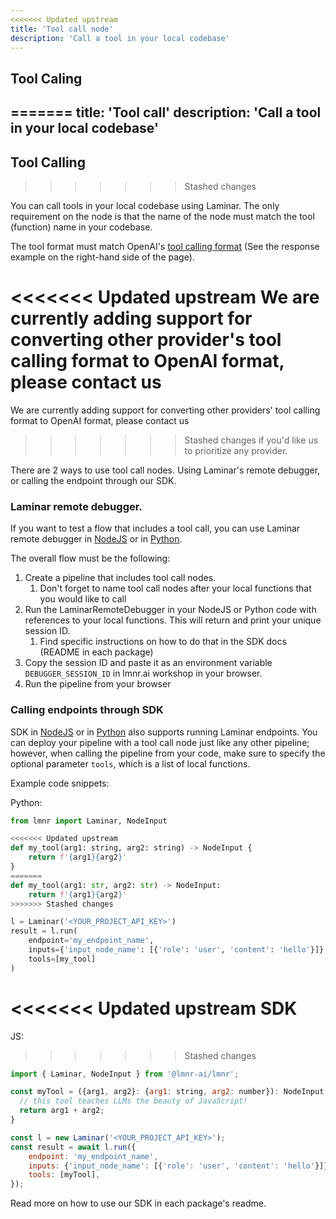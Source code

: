 ```yaml
---
<<<<<<< Updated upstream
title: 'Tool call node'
description: 'Call a tool in your local codebase'
---
```


## Tool Caling
=======
title: 'Tool call'
description: 'Call a tool in your local codebase'
---

## Tool Calling
>>>>>>> Stashed changes

You can call tools in your local codebase using Laminar.
The only requirement on the node is that the name of the node must match the tool (function) name in your codebase.

The tool format must match OpenAI's [tool calling format](https://platform.openai.com/docs/api-reference/chat/create#chat-create-tool_choice)
(See the response example on the right-hand side of the page).

<<<<<<< Updated upstream
We are currently adding support for converting other provider's tool calling format to OpenAI format, please contact us
=======
We are currently adding support for converting other providers' tool calling format to OpenAI format, please contact us
>>>>>>> Stashed changes
if you'd like us to prioritize any provider.

There are 2 ways to use tool call nodes. Using Laminar's remote debugger, or calling the endpoint through our SDK.

### Laminar remote debugger.

If you want to test a flow that includes a tool call, you can use Laminar remote debugger in
[NodeJS](https://www.npmjs.com/package/@lmnr-ai/lmnr) or in [Python](https://pypi.org/project/lmnr/).

The overall flow must be the following:

1. Create a pipeline that includes tool call nodes.
    1. Don't forget to name tool call nodes after your local functions that you would like to call
1. Run the LaminarRemoteDebugger in your NodeJS or Python code with references to your local functions.
This will return and print your unique session ID.
    1. Find specific instructions on how to do that in the SDK docs (README in each package)
1. Copy the session ID and paste it as an environment variable `DEBUGGER_SESSION_ID` in lmnr.ai workshop in your browser.
1. Run the pipeline from your browser

### Calling endpoints through SDK

SDK in [NodeJS](https://www.npmjs.com/package/@lmnr-ai/lmnr) or in [Python](https://pypi.org/project/lmnr/) also supports
running Laminar endpoints. You can deploy your pipeline with a tool call node just like any other pipeline; however,
when calling the pipeline from your code, make sure to specify the optional parameter `tools`, which is a list of local functions.

Example code snippets:

Python:
```python
from lmnr import Laminar, NodeInput

<<<<<<< Updated upstream
def my_tool(arg1: string, arg2: string) -> NodeInput {
    return f'{arg1}{arg2}'
}
=======
def my_tool(arg1: str, arg2: str) -> NodeInput:
    return f'{arg1}{arg2}'
>>>>>>> Stashed changes

l = Laminar('<YOUR_PROJECT_API_KEY>')
result = l.run(
    endpoint='my_endpoint_name',
    inputs={'input_node_name': [{'role': 'user', 'content': 'hello'}]},
    tools=[my_tool]
)
```

<<<<<<< Updated upstream
SDK
=======
JS:

>>>>>>> Stashed changes
```javascript
import { Laminar, NodeInput } from '@lmnr-ai/lmnr';

const myTool = ({arg1, arg2}: {arg1: string, arg2: number}): NodeInput => {
  // this tool teaches LLMs the beauty of JavaScript!
  return arg1 + arg2;
}

const l = new Laminar('<YOUR_PROJECT_API_KEY>');
const result = await l.run({
    endpoint: 'my_endpoint_name',
    inputs: {'input_node_name': [{'role': 'user', 'content': 'hello'}]},
    tools: [myTool],
});
```

Read more on how to use our SDK in each package's readme.
